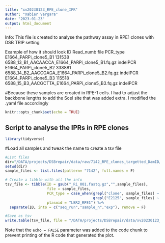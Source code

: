 ```yaml
---
title: "xv20230123_RPE_clone_IPR"
author: "Xabier Vergara"
date: "2023-01-23"
output: html_document
---
```


Info: This file is created to analyse the pathway assay in RPE1 clones with DSB TRIP setting

Example of how it should look
ID	Read_numb	file	PCR_type
E1664_PARPi_clone5_B1	131538	6588_13_B1_AACAACCA_E1664_PARPi_clone5_B1.fq.gz	indelPCR
E1664_PARPi_clone5_B2	338881	6588_14_B2_AACCGAGA_E1664_PARPi_clone5_B2.fq.gz	indelPCR
E1664_PARPi_clone5_B3	115518	6588_15_B3_AACGCTTA_E1664_PARPi_clone5_B3.fq.gz	indelPCR

#Because these samples are created in RPE-1 cells. I had to adjust the backbone lengths to add the SceI site that was added extra. I modified the .yaml file accordingly

```r
knitr::opts_chunk$set(echo = TRUE)
```

## Script to analyse the IPRs in RPE clones

```r
library(tidyverse)
```

#Load all samples and tweak the name to create a tsv file
```r
#List files
dir="/DATA/projects/DSBrepair/data/raw/7142_RPE_clones_targetted_DamID/"
setwd(dir) 
sample_files <- list.files(pattern= "7142", full.names = F)

# Create a tibble with all the info
tsv_file <- tibble(ID = gsub("_R1_001.fastq.gz","",sample_files),
                   file = sample_files,
                   PCR_type = case_when(grepl("clone", sample_files) ~ "indelPCR",
                                        grepl("E2125", sample_files) ~ "bcPCR"),
                   plasmid = "LBR2_RPE1") %>%
  separate(ID, into = c("seq_run","sample_n","exp"), remove = F)

#Save as tsv
write.table(tsv_file, file = "/DATA/projects/DSBrepair/data/xv20230123_RPE_clones_targetted_pA_DamID/xv20230123_7142_sample_list.tsv", quote = F, sep="\t", row.names = F)

```

Note that the `echo = FALSE` parameter was added to the code chunk to prevent printing of the R code that generated the plot.
